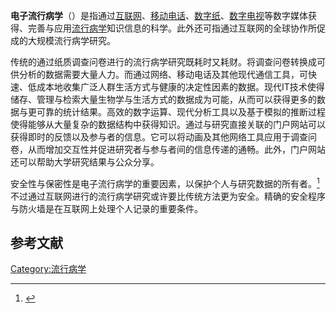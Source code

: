 '''电子流行病学'''（{{lang-en|E-epidemiology}}）是指通过[[互联网|互联网]]、[[移动电话|移动电话]]、[[数字纸|数字纸]]、[[数字电视|数字电视]]等数字媒体获得、完善与应用[[流行病学|流行病学]]知识信息的科学。此外还可指通过互联网的全球协作所促成的大规模流行病学研究。

传统的通过纸质调查问卷进行的流行病学研究既耗时又耗财。将调查问卷转换成可供分析的数据需要大量人力。而通过网络、移动电话及其他现代通信工具，可快速、低成本地收集广泛人群生活方式与健康的决定性因素的数据。现代IT技术使得储存、管理与检索大量生物学与生活方式的数据成为可能，从而可以获得更多的数据与更可靠的统计结果。高效的数字运算、现代分析工具以及基于模拟的推断过程使得能够从大量复杂的数据结构中获得知识。通过与研究直接关联的门户网站可以获得即时的反馈以及参与者的信息。它可以将动画及其他网络工具应用于调查问卷，从而增加交互性并促进研究者与参与者间的信息传递的通畅。此外，门户网站还可以帮助大学研究结果与公众分享。

安全性与保密性是电子流行病学的重要因素，以保护个人与研究数据的所有者。<ref>{{cite journal |author=[[Maged_N._Kamel_Boulos|Kamel Boulos MN]], Cai Q, Padget JA, Rushton G |title=Using software agents to preserve individual health data confidentiality in micro-scale geographical analyses |journal=J Biomed Inform |volume=39 |issue=2 |pages=160–70 |pmid=16098819 |doi=10.1016/j.jbi.2005.06.003 |url=http://linkinghub.elsevier.com/retrieve/pii/S1532-0464(05)00056-0 |date=April 2006 |access-date=2012-01-04 |archive-date=2019-12-04 |archive-url=https://web.archive.org/web/20191204131014/https://linkinghub.elsevier.com/retrieve/pii/S1532-0464(05)00056-0 |dead-url=no }}</ref>不过通过互联网进行的流行病学研究或许要比传统方法更为安全。精确的安全程序与防火墙是在互联网上处理个人记录的重要条件。

== 参考文献 ==
{{Reflist}}

[[Category:流行病学|Category:流行病学]]